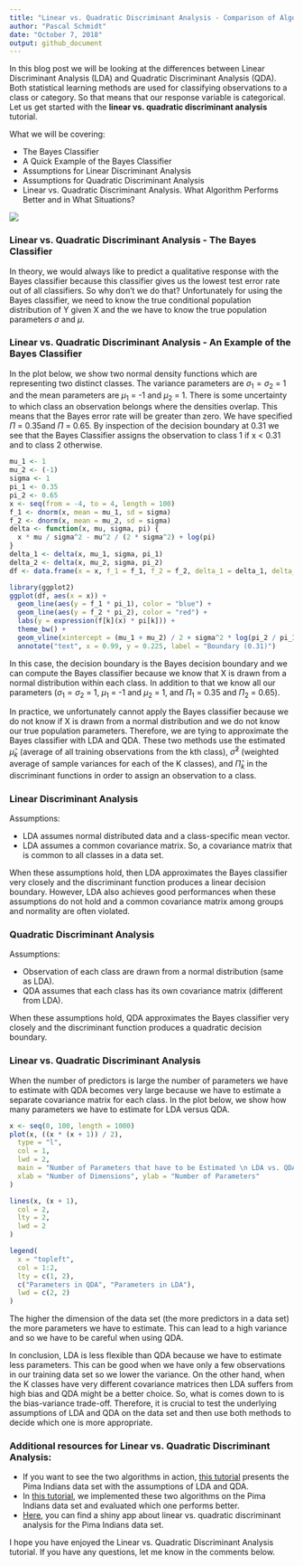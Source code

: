 ```yaml
---
title: "Linear vs. Quadratic Discriminant Analysis - Comparison of Algorithms"
author: "Pascal Schmidt"
date: "October 7, 2018"
output: github_document
---
```


In this blog post we will be looking at the differences between Linear Discriminant Analysis (LDA) and Quadratic Discriminant Analysis (QDA). Both statistical learning methods are used for classifying observations to a class or category. So that means that our response variable is categorical. Let us get started with the **linear vs. quadratic discriminant analysis** tutorial.

What we will be covering:

* The Bayes Classifier
* A Quick Example of the Bayes Classifier
* Assumptions for Linear Discriminant Analysis
* Assumptions for Quadratic Discriminant Analysis
* Linear vs. Quadratic Discriminant Analysis. What Algorithm Performs Better and in What Situations?

![](figs/LDA_vs_QDA.jpeg)

### Linear vs. Quadratic Discriminant Analysis - The Bayes Classifier

In theory, we would always like to predict a qualitative response with the Bayes classifier because this classifier gives us the lowest test error rate out of all classifiers. So why don’t we do that? Unfortunately for using the Bayes classifier, we need to know the true conditional population distribution of Y given X and the we have to know the true population parameters $\sigma$ and $\mu$.

### Linear vs. Quadratic Discriminant Analysis - An Example of the Bayes Classifier

In the plot below, we show two normal density functions which are representing two distinct classes. The variance parameters are $\sigma_1 = \sigma_2$ = 1 and the mean parameters are $\mu_1$ = -1 and $\mu_2$ = 1. There is some uncertainty to which class an observation belongs where the densities overlap. This means that the Bayes error rate will be greater than zero. We have specified $\Pi$ = 0.35and $\Pi$ = 0.65. By inspection of the decision boundary at 0.31 we see that the Bayes Classifier assigns the observation to class 1 if x < 0.31 and to class 2 otherwise.

```r
mu_1 <- 1
mu_2 <- (-1)
sigma <- 1
pi_1 <- 0.35
pi_2 <- 0.65
x <- seq(from = -4, to = 4, length = 100)
f_1 <- dnorm(x, mean = mu_1, sd = sigma)
f_2 <- dnorm(x, mean = mu_2, sd = sigma)
delta <- function(x, mu, sigma, pi) {
  x * mu / sigma^2 - mu^2 / (2 * sigma^2) + log(pi)
}
delta_1 <- delta(x, mu_1, sigma, pi_1)
delta_2 <- delta(x, mu_2, sigma, pi_2)
df <- data.frame(x = x, f_1 = f_1, f_2 = f_2, delta_1 = delta_1, delta_2 = delta_2)
```

```r
library(ggplot2)
ggplot(df, aes(x = x)) +
  geom_line(aes(y = f_1 * pi_1), color = "blue") +
  geom_line(aes(y = f_2 * pi_2), color = "red") +
  labs(y = expression(f[k](x) * pi[k])) +
  theme_bw() +
  geom_vline(xintercept = (mu_1 + mu_2) / 2 + sigma^2 * log(pi_2 / pi_1) / (mu_1 - mu_2), linetype = "dotted") +
  annotate("text", x = 0.99, y = 0.225, label = "Boundary (0.31)")
```

In this case, the decision boundary is the Bayes decision boundary and we can compute the Bayes classifier because we know that X is drawn from a normal distribution within each class. In addition to that we know all our parameters ($\sigma_1 = \sigma_2$ = 1, $\mu_1$ = -1 and $\mu_2$ = 1, and $\Pi_1$ = 0.35 and $\Pi_2$ = 0.65).

In practice, we unfortunately cannot apply the Bayes classifier because we do not know if X is drawn from a normal distribution and we do not know our true population parameters. Therefore, we are tying to approximate the Bayes classifier with LDA and QDA. These two methods use the estimated $\hat{\mu}_k$ (average of all training observations from the kth class), $\hat{\sigma}^2$ (weighted average of sample variances for each of the K classes), and $\hat{\Pi}_k$ in the discriminant functions in order to assign an observation to a class.

### Linear Discriminant Analysis

Assumptions:

* LDA assumes normal distributed data and a class-specific mean vector.
* LDA assumes a common covariance matrix. So, a covariance matrix that is common to all classes in a data set.

When these assumptions hold, then LDA approximates the Bayes classifier very closely and the discriminant function produces a linear decision boundary. However, LDA also achieves good performances when these assumptions do not hold and a common covariance matrix among groups and normality are often violated.

### Quadratic Discriminant Analysis

Assumptions:

* Observation of each class are drawn from a normal distribution (same as LDA).
* QDA assumes that each class has its own covariance matrix (different from LDA).

When these assumptions hold, QDA approximates the Bayes classifier very closely and the discriminant function produces a quadratic decision boundary.

### Linear vs. Quadratic Discriminant Analysis

When the number of predictors is large the number of parameters we have to estimate with QDA becomes very large because we have to estimate a separate covariance matrix for each class. In the plot below, we show how many parameters we have to estimate for LDA versus QDA.

```r
x <- seq(0, 100, length = 1000)
plot(x, ((x * (x + 1)) / 2),
  type = "l",
  col = 1,
  lwd = 2,
  main = "Number of Parameters that have to be Estimated \n LDA vs. QDA",
  xlab = "Number of Dimensions", ylab = "Number of Parameters"
)

lines(x, (x + 1),
  col = 2,
  lty = 2,
  lwd = 2
)

legend(
  x = "topleft",
  col = 1:2,
  lty = c(1, 2),
  c("Parameters in QDA", "Parameters in LDA"),
  lwd = c(2, 2)
)
```

The higher the dimension of the data set (the more predictors in a data set) the more parameters we have to estimate. This can lead to a high variance and so we have to be careful when using QDA.

In conclusion, LDA is less flexible than QDA because we have to estimate less parameters. This can be good when we have only a few observations in our training data set so we lower the variance. On the other hand, when the K classes have very different covariance matrices then LDA suffers from high bias and QDA might be a better choice. So, what is comes down to is the bias-variance trade-off. Therefore, it is crucial to test the underlying assumptions of LDA and QDA on the data set and then use both methods to decide which one is more appropriate.

### Additional resources for Linear vs. Quadratic Discriminant Analysis:

* If you want to see the two algorithms in action, [this tutorial](http://thatdatatho.com/2018/02/19/assumption-checking-lda-vs-qda-r-tutorial-2/) presents the Pima Indians data set with the assumptions of LDA and QDA.
* In [this tutorial](http://thatdatatho.com/2018/04/02/classification-quadratic-vs-linear-discriminant-analysis-pima-indians-data-set/), we implemented these two algorithms on the Pima Indians data set and evaluated which one performs better.
* [Here](http://thatdatatho.com/2018/04/09/r-shiny-app-discriminant-analysis/), you can find a shiny app about linear vs. quadratic discriminant analysis for the Pima Indians data set.

I hope you have enjoyed the Linear vs. Quadratic Discriminant Analysis tutorial. If you have any questions, let me know in the comments below.